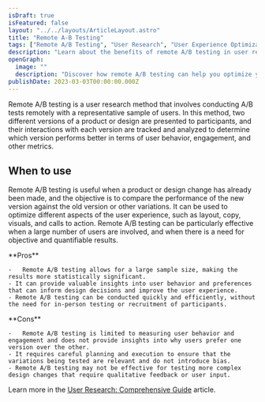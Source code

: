 ```yaml
---
isDraft: true
isFeatured: false
layout: "../../layouts/ArticleLayout.astro"
title: "Remote A-B Testing"
tags: ["Remote A/B Testing", "User Research", "User Experience Optimization"]
description: "Learn about the benefits of remote A/B testing in user research and user experience optimization. This quantitative method involves comparing different versions of a product or design to determine which performs better in terms of user behavior and engagement."
openGraph:
  image: ""
  description: "Discover how remote A/B testing can help you optimize your user experience by comparing different versions of a product or design to determine which performs better in terms of user behavior and engagement. This quantitative method is particularly effective when a large number of users are involved, and when there is a need for objective and quantifiable results."
publishDate: 2023-03-03T00:00:00.000Z
---
```


Remote A/B testing is a user research method that involves conducting A/B tests remotely with a representative sample of users. In this method, two different versions of a product or design are presented to participants, and their interactions with each version are tracked and analyzed to determine which version performs better in terms of user behavior, engagement, and other metrics.

## When to use

Remote A/B testing is useful when a product or design change has already been made, and the objective is to compare the performance of the new version against the old version or other variations. It can be used to optimize different aspects of the user experience, such as layout, copy, visuals, and calls to action. Remote A/B testing can be particularly effective when a large number of users are involved, and when there is a need for objective and quantifiable results.

<div class="mt-8 mb-8 grid grid-cols-2 divide-x overflow-hidden rounded-md border">
  <div class="py-6 px-10 space-y-4">
    **Pros**

    -   Remote A/B testing allows for a large sample size, making the results more statistically significant.
    - It can provide valuable insights into user behavior and preferences that can inform design decisions and improve the user experience.
    - Remote A/B testing can be conducted quickly and efficiently, without the need for in-person testing or recruitment of participants.

  </div>
  <div class="py-6 px-10 space-y-4">
    **Cons**

    -   Remote A/B testing is limited to measuring user behavior and engagement and does not provide insights into why users prefer one version over the other.
    - It requires careful planning and execution to ensure that the variations being tested are relevant and do not introduce bias.
    - Remote A/B testing may not be effective for testing more complex design changes that require qualitative feedback or user input.

  </div>
</div>

Learn more in the [User Research: Comprehensive Guide](/blog/user-research-comprehensive-guide/) article.
